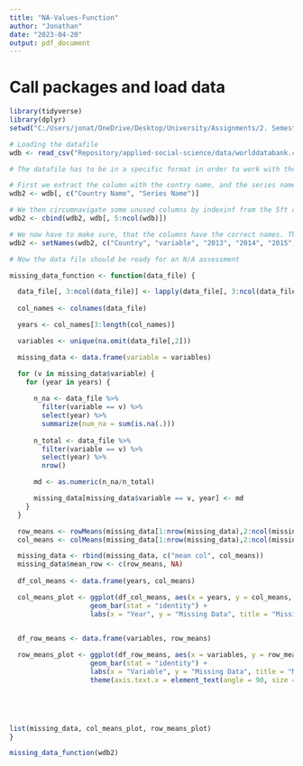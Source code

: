 ```yaml
---
title: "NA-Values-Function"
author: "Jonathan"
date: "2023-04-20"
output: pdf_document
---
```


# Call packages and load data
```r
library(tidyverse)
library(dplyr)
setwd("C:/Users/jonat/OneDrive/Desktop/University/Assignments/2. Semester/Applied Cognitive Science/Repository/applied-social-science")

```

```r
# Loading the datafile 
wdb <- read_csv("Repository/applied-social-science/data/worlddatabank.csv")

# The datafile has to be in a specific format in order to work with the function. The format goes like this: The first column is supposed to be the country, the second column is the different variable for each country, and the following columns are supposed to be measurements per year. The code beneath this is an example on how this can be achieved.

# First we extract the column with the contry name, and the series name, which in this case is our variable
wdb2 <- wdb[, c("Country Name", "Series Name")]

# We then circumnavigate some unused columns by indexinf from the 5ft column, which is where our measuremnts per year starts, and bind this to our previusly created dataframe
wdb2 <- cbind(wdb2, wdb[, 5:ncol(wdb)])

# We now have to make sure, that the columns have the correct names. This is the "manual" part of this process
wdb2 <- setNames(wdb2, c("Country", "variable", "2013", "2014", "2015", "2016", "2017", "2018", "2019"))

# Now the data file should be ready for an N/A assessment

```

```r

missing_data_function <- function(data_file) {

  data_file[, 3:ncol(data_file)] <- lapply(data_file[, 3:ncol(data_file)], as.numeric)
  
  col_names <- colnames(data_file)

  years <- col_names[3:length(col_names)]

  variables <- unique(na.omit(data_file[,2]))

  missing_data <- data.frame(variable = variables)

  for (v in missing_data$variable) {
    for (year in years) {
  
      n_na <- data_file %>%
        filter(variable == v) %>% 
        select(year) %>% 
        summarize(num_na = sum(is.na(.)))
      
      n_total <- data_file %>%
        filter(variable == v) %>% 
        select(year) %>% 
        nrow()

      md <- as.numeric(n_na/n_total)

      missing_data[missing_data$variable == v, year] <- md
    }
  }

  row_means <- rowMeans(missing_data[1:nrow(missing_data),2:ncol(missing_data)], na.rm = TRUE)
  col_means <- colMeans(missing_data[1:nrow(missing_data),2:ncol(missing_data)], na.rm = TRUE)

  missing_data <- rbind(missing_data, c("mean col", col_means))
  missing_data$mean_row <- c(row_means, NA)
  
  df_col_means <- data.frame(years, col_means)

  col_means_plot <- ggplot(df_col_means, aes(x = years, y = col_means, fill = years)) +
                    geom_bar(stat = "identity") +
                    labs(x = "Year", y = "Missing Data", title = "Missing Data per year")
  

  df_row_means <- data.frame(variables, row_means)

  row_means_plot <- ggplot(df_row_means, aes(x = variables, y = row_means, fill = variables)) +
                    geom_bar(stat = "identity") +
                    labs(x = "Variable", y = "Missing Data", title = "Missing data per variable") +
                    theme(axis.text.x = element_text(angle = 90, size = 8, hjust = 1))



  

list(missing_data, col_means_plot, row_means_plot)
}

```

```r

missing_data_function(wdb2)

```








